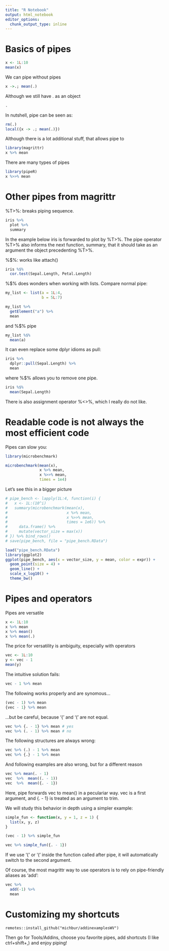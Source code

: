 ```yaml
---
title: "R Notebook"
output: html_notebook
editor_options: 
  chunk_output_type: inline
---
```


# Basics of pipes

```r
x <- 1L:10
mean(x)
```

We can pipe without pipes
```r
x ->.; mean(.)
```

Although we still have . as an object
```r
.
```

In nutshell, pipe can be seen as:

```r
rm(.)
local({x -> .; mean(.)})
```

Although there is a lot additional stuff, that allows pipe to 


```r
library(magrittr)
x %>% mean
```

There are many types of pipes

```r
library(pipeR)
x %>>% mean
```

# Other pipes from magrittr

%T>%: breaks piping sequence.

```r
iris %>% 
  plot %>% 
  summary
```

In the example below iris is forwarded to plot by %T>%. The pipe operator %T>% also informs the next function, summary, that it should take as an argument the object precedenting %T>%.

%$%: works like attach()

```r
iris %$% 
  cor.test(Sepal.Length, Petal.Length)
```

%$% does wonders when working with lists. Compare normal pipe:

```r
my_list <- list(a = 1L:4,
                b = 5L:7)

my_list %>% 
  getElement("a") %>% 
  mean
```

and %$% pipe

```r
my_list %$% 
  mean(a)
```

It can even replace some dplyr idioms as pull:

```r
iris %>% 
  dplyr::pull(Sepal.Length) %>% 
  mean
```

where %$% allows you to remove one pipe.

```r
iris %$% 
  mean(Sepal.Length)
```

There is also assignment operator %<>%, which I really do not like.


# Readable code is not always the most efficient code

Pipes can slow you:

```r
library(microbenchmark)

microbenchmark(mean(x),
               x %>% mean,
               x %>>% mean,
               times = 1e4)
```

Let's see this in a bigger picture

```r
# pipe_bench <- lapply(1L:4, function(i) {
#   x <- 1L:(10^i)
#   summary(microbenchmark(mean(x),
#                          x %>% mean,
#                          x %>>% mean,
#                          times = 1e6)) %>% 
#     data.frame() %>% 
#     mutate(vector_size = max(x))
# }) %>% bind_rows()
# save(pipe_bench, file = "pipe_bench.RData")

load("pipe_bench.RData")
library(ggplot2)
ggplot(pipe_bench, aes(x = vector_size, y = mean, color = expr)) +
  geom_point(size = 4) +
  geom_line() +
  scale_x_log10() +
  theme_bw()
```

# Pipes and operators

Pipes are versatile

```r
x <- 1L:10
x %>% mean
x %>% mean()
x %>% mean(.)
```

The price for versatility is ambiguity, especially with operators

```r
vec <- 1L:10
y <- vec - 1
mean(y)
```

The intuitive solution fails:
```r
vec - 1 %>% mean
```

The following works properly and are synomous...
```r
(vec - 1) %>% mean
{vec - 1} %>% mean
```

...but be careful, because '{' and '(' are not equal.

```r
vec %>% {. - 1} %>% mean # yes
vec %>% (. - 1) %>% mean # no
```

The following structures are always wrong:
```r
vec %>% (.) - 1 %>% mean
vec %>% {.} - 1 %>% mean
```

And following examples are also wrong, but for a different reason

```r
vec %>% mean(. - 1)
vec  %>%  mean((. - 1)) 
vec  %>%  mean({. - 1})
```

Here, pipe forwards vec to mean() in a peculariar way. vec is a first argument, and {. - 1} is treated as an argument to trim.

We will study this behavior in depth using a simpler example:

```r
simple_fun <- function(x, y = 1, z = 1) {
  list(x, y, z)
}

(vec - 1) %>% simple_fun
```
```r
vec %>% simple_fun({. - 1})
```

If we use '{' or '(' inside the function called after pipe, it will automatically switch to the second argument. 

Of course, the most magrittr way to use operators is to rely on pipe-friendly aliases as 'add':

```r
vec %>% 
  add(-1) %>% 
  mean
```

# Customizing my shortcuts

```
remotes::install_github("michbur/addinexamplesWV")
```

Then go for Tools/Addins, choose you favorite pipes, add shortcuts (I like ctrl+shift+,) and enjoy piping!
